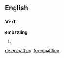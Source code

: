 ==English==

===Verb===
'''embattling'''

# {{present participle of|embattle}}

[[de:embattling]]
[[fr:embattling]]